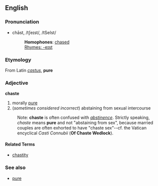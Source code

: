 ==English==
===Pronunciation===
*chāst, /tʃeɪst/, /tSeIst/
*:'''Homophones''': [[chased]]
*:[[Rhymes:English:-eɪst|Rhymes: -eɪst]]

===Etymology===
From Latin ''[[castus]]'', '''pure'''

===Adjective===
'''chaste'''

# morally [[pure]]
# (''sometimes considered incorrect'') abstaining from sexual intercourse

:Note: '''chaste''' is often confused with ''[[abstinence]]''.  Strictly speaking, ''chaste'' means '''pure''' and not "abstaining from sex", because married couples are often exhorted to have "chaste sex"--cf. the Vatican encyclical ''Casti Connubii'' ('''Of Chaste Wedlock''').

====Related Terms====
*[[chastity]]

===See also===
*[[pure]]